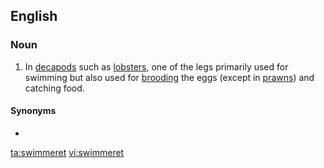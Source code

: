 ==English==

===Noun===
{{en-noun}}
{{wikipedia|Decapod anatomy#Abdomen / Pleon}}

# {{label|en|zoology}} In [[decapod]]s such as [[lobster]]s, one of the legs primarily used for swimming but also used for [[brooding]] the eggs (except in [[prawn]]s) and catching food.

====Synonyms====
* {{l|en|pleopod}}

[[ta:swimmeret]]
[[vi:swimmeret]]